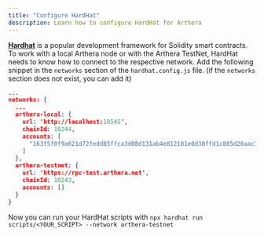 ```yaml
---
title: "Configure HardHat"
description: Learn how to configure HardHat for Arthera
---
```


[**Hardhat**](https://hardhat.org/) is a popular development framework for Solidity smart contracts.
To work with a local Arthera node or with the Arthera TestNet, HardHat needs to know how to connect to the respective network.
Add the following snippet in the `networks` section of the `hardhat.config.js` file. (if the `networks` section does
not exist, you can add it)

```json
...
networks: {
  ...
  arthera-local: {
    url: 'http://localhost:18545',
    chainId: 10244,
    accounts: [
      "163f5f0f9a621d72fedd85ffca3d08d131ab4e812181e0d30ffd1c885d20aac7"
    ]
  },
  arthera-testnet: {
    url: 'https://rpc-test.arthera.net',
    chainId: 10243,
    accounts: []
  }
}
```

Now you can run your HardHat scripts with `npx hardhat run scripts/<YOUR_SCRIPT> --network arthera-testnet`